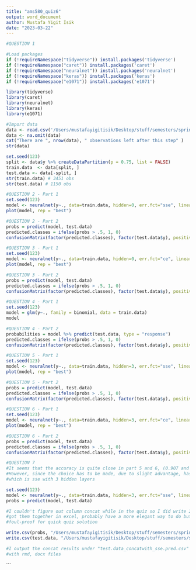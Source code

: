 ```yaml
---
title: "ams580_quiz6"
output: word_document
author: Mustafa Yigit Isik
date: "2023-03-22"
---
```



```r
#QUESTION 1

#Load packages
if (!requireNamespace("tidyverse")) install.packages('tidyverse')
if (!requireNamespace("caret")) install.packages('caret')
if (!requireNamespace("neuralnet")) install.packages('neuralnet')
if (!requireNamespace("keras")) install.packages('keras')
if (!requireNamespace("e1071")) install.packages('e1071')

library(tidyverse)
library(caret)
library(neuralnet)
library(keras)
library(e1071)

#Import data
data <- read.csv('/Users/mustafayigitisik/Desktop/stuff/semesters/spring 2023/ams 580/quizzes/quiz6/GreatUnknown.csv')
data <- na.omit(data)
cat("There are ", nrow(data), " observations left after this step" )
str(data)

set.seed(123)
split <- data$y %>% createDataPartition(p = 0.75, list = FALSE)
train.data  <- data[split, ]
test.data <- data[-split, ]
str(train.data) # 3451 obs
str(test.data) # 1150 obs
```

```r
#QUESTION 2 - Part 1
set.seed(123)
model <- neuralnet(y~., data=train.data, hidden=0, err.fct="sse", linear.output=F)
plot(model, rep = "best")
```

```r
#QUESTION 2 - Part 2
probs = predict(model, test.data)
predicted.classes = ifelse(probs > .5, 1, 0)
confusionMatrix(factor(predicted.classes), factor(test.data$y), positive = "1")
```

```r
#QUESTION 3 - Part 1
set.seed(123)
model <- neuralnet(y~., data=train.data, hidden=0, err.fct="ce", linear.output=F)
plot(model, rep = "best")
```

```r
#QUESTION 3 - Part 2
probs = predict(model, test.data)
predicted.classes = ifelse(probs > .5, 1, 0)
confusionMatrix(factor(predicted.classes), factor(test.data$y), positive = "1")
```

```r
#QUESTION 4 - Part 1
set.seed(123)
model = glm(y~., family = binomial, data = train.data)
model
```

```r
#QUESTION 4 - Part 2
probabilities = model %>% predict(test.data, type = "response")
predicted.classes = ifelse(probs > .5, 1, 0)
confusionMatrix(factor(predicted.classes), factor(test.data$y), positive = "1")
```

```r
#QUESTION 5 - Part 1
set.seed(123)
model <- neuralnet(y~., data=train.data, hidden=3, err.fct="sse", linear.output=F)
plot(model, rep = "best")
```

```r
#QUESTION 5 - Part 2
probs = predict(model, test.data)
predicted.classes = ifelse(probs > .5, 1, 0)
confusionMatrix(factor(predicted.classes), factor(test.data$y), positive = "1")
```

```r
#QUESTION 6 - Part 1
set.seed(123)
model <- neuralnet(y~., data=train.data, hidden=3, err.fct="ce", linear.output=F)
plot(model, rep = "best")
```

```r
#QUESTION 6 - Part 2
probs = predict(model, test.data)
predicted.classes = ifelse(probs > .5, 1, 0)
confusionMatrix(factor(predicted.classes), factor(test.data$y), positive = "1")
```

```r
#QUESTION 7
#It seems that the accuracy is quite close in part 5 and 6, (0.907 and 0.9043), respectively.
#However, since the choice has to be made, due to slight advantage, has to be part 5,
#which is sse with 3 hidden layers

set.seed(123)
model <- neuralnet(y~., data=train.data, hidden=3, err.fct="sse", linear.output=F)
probs = predict(model, test.data)

#I couldn't figure out column concat while in the quiz so I did write 2 csv files and then
#got them together in excel, probably have a more elegant way to do but this also looks 
#foul-proof for quick quiz solution

write.csv(probs, "/Users/mustafayigitisik/Desktop/stuff/semesters/spring 2023/ams 580/quizzes/quiz6/sse_test_output.csv", row.names=FALSE)
write.csv(test.data, "/Users/mustafayigitisik/Desktop/stuff/semesters/spring 2023/ams 580/quizzes/quiz6/regular_testdata.csv", row.names=FALSE)

#I output the concat results under "test.data_concatwith_sse.pred.csv" and attached 
#with rmd, docx files

```


```